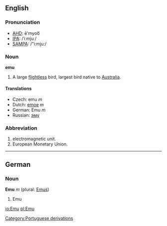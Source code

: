 ==English==

===Pronunciation===
*[[w:AHD|AHD]]: ē'myoo͞
*[[w:IPA|IPA]]: /ˈiːmjuː/
*[[w:SAMPA|SAMPA]]: /"i:mju:/

===Noun===
'''emu'''

#A large [[flightless]] bird, largest bird native to [[Australia]].

====Translations====

*Czech: emu ''m''
*Dutch: [[emoe]] ''m''
*German: Emu ''m''
*Russian: [[эму]]

===Abbreviation===

#electromagnetic unit.
#European Monetary Union.

----

==German==

===Noun===
'''Emu''' ''m'' (plural: [[Emus]])

#Emu

[[Category:Portuguese derivations]]

[[io:Emu]]
[[pl:Emu]]